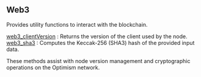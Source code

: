 
## Web3

<Meta title="Optimism web3 info | dRPC" />

Provides utility functions to interact with the blockchain.

[web3_clientVersion](/optimism-api/web3/web3_clientVersion) : Returns the version of the client used by the node. \
[web3_sha3](/optimism-api/web3/web3_sha3) : Computes the Keccak-256 (SHA3) hash of the provided input data.

These methods assist with node version management and cryptographic operations on the Optimism network.

<Space h={16} />
<GetStarted />
